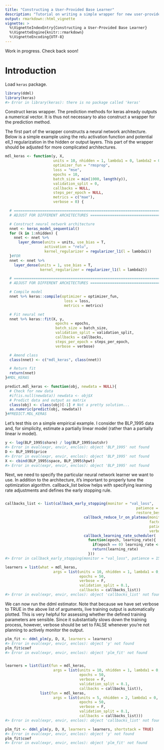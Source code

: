 ```yaml
---
title: "Constructing a User-Provided Base Learner"
description: "Tutorial on writing a simple wrapper for new user-provided base learner."
output: rmarkdown::html_vignette
vignette: >
  %\VignetteIndexEntry{Constructing a User-Provided Base Learner}
  %\VignetteEngine{knitr::rmarkdown}
  %\VignetteEncoding{UTF-8}
---
```


Work in progress. Check back soon!

# Introduction

Load ``keras`` package.


```r
library(ddml)
library(keras)
#> Error in library(keras): there is no package called 'keras'
```


Construct keras wrapper. The prediction methods for keras already outputs a numerical vector. It is thus not necessary to also construct a wrapper for the prediction method.

The first part of the wrapper constructs a neural network architecture. Below is a simple
example using the relu activation function and potential ell_1 regularization in the hidden or output layers. This part of the wrapper should be adjusted for more complicated architectures.


```r
mdl_keras <- function(y, X,
                      units = 10, nhidden = 1, lambda1 = 0, lambda2 = 0,
                      optimizer_fun = "rmsprop",
                      loss = "mse",
                      epochs = 10,
                      batch_size = min(1000, length(y)),
                      validation_split = 0,
                      callbacks = NULL,
                      steps_per_epoch = NULL,
                      metrics = c("mae"),
                      verbose = 0) {

  # ============================================================================
  # ADJUST FOR DIFFERENT ARCHITECTURES =========================================

  # Construct neural network architecture
  nnet <- keras_model_sequential()
  for (k in 1:nhidden) {
    nnet <- nnet %>%
      layer_dense(units = units, use_bias = T,
                  activation = "relu",
                  kernel_regularizer = regularizer_l1(l = lambda1))
  }#FOR
  nnet <- nnet %>%
    layer_dense(units = 1, use_bias = T,
                kernel_regularizer = regularizer_l1(l = lambda2))

  # ============================================================================
  # ADJUST FOR DIFFERENT ARCHITECTURES =========================================

  # Compile model
  nnet %>% keras::compile(optimizer = optimizer_fun,
                           loss = loss,
                           metrics = metrics)

  # Fit neural net
  nnet %>% keras::fit(X, y,
                       epochs = epochs,
                       batch_size = batch_size,
                       validation_split = validation_split,
                       callbacks = callbacks,
                       steps_per_epoch = steps_per_epoch,
                       verbose = verbose)

  # Amend class
  class(nnet) <- c("mdl_keras", class(nnet))

  # Return fit
  return(nnet)
}#MDL_KERAS
```



```r
predict.mdl_keras <- function(obj, newdata = NULL){
  # Check for new data
  #if(is.null(newdata)) newdata <- obj$X
  # Predict data and output as matrix
  class(obj) <- class(obj)[-1] # Not a pretty solution...
  as.numeric(predict(obj, newdata))
}#PREDICT.MDL_KERAS
```


Let's test this on a simple empirical example. I consider the BLP_1995 data and, for simplicity, estimate a partially linear model (rather than a partially linear iv model).


```r
y <- log(BLP_1995$share) / log(BLP_1995$outshr)
#> Error in eval(expr, envir, enclos): object 'BLP_1995' not found
D <- BLP_1995$price
#> Error in eval(expr, envir, enclos): object 'BLP_1995' not found
X <- cbind(BLP_1995$space, BLP_1995$hpwt)
#> Error in eval(expr, envir, enclos): object 'BLP_1995' not found
```

Next, we need to specify the particular neural network learner we want to use. In addition to the architecture, it's important to properly tune the optimization algorithm. callback_list below helps with specifying learning rate adjustments and defines the early stopping rule.


```r

callbacks_list <- list(callback_early_stopping(monitor = "val_loss",
                                                            patience = 15,
                                                            restore_best_weights = T),
                                    callback_reduce_lr_on_plateau(monitor = "val_loss",
                                                                  factor = 1/10,
                                                                  patience = 10,
                                                                  verbose = F),
                                    callback_learning_rate_scheduler(
                                      function(epoch, learning_rate){
                                        if(epoch == 0) learning_rate <- 0.1
                                        return(learning_rate)
                                      }))
#> Error in callback_early_stopping(monitor = "val_loss", patience = 15, : could not find function "callback_early_stopping"

learners = list(what = mdl_keras,
                      args = list(units = 10, nhidden = 1, lambda1 = 0, lambda2 = 0,
                                  epochs = 50,
                                  verbose = F,
                                  validation_split = 0.1,
                                  callbacks = callbacks_list))
#> Error in eval(expr, envir, enclos): object 'callbacks_list' not found
```

We can now run the ddml estimator. Note that because we have set verbose to TRUE in the above list of arguments, live training output is automatically plotted. This is very helpful for assessing whether the defined training parameters are sensible. Since it substantially slows down the training process, however, verbose should be set to FALSE whenever you're not planning to actively monitor the output.



```r
plm_fit <- ddml_plm(y, D, X, learners = learners)
#> Error in eval(expr, envir, enclos): object 'y' not found
plm_fit$coef
#> Error in eval(expr, envir, enclos): object 'plm_fit' not found
```


```r

learners = list(list(fun = mdl_keras,
                      args = list(units = 10, nhidden = 1, lambda1 = 0, lambda2 = 0,
                                  epochs = 50,
                                  verbose = F,
                                  validation_split = 0.1,
                                  callbacks = callbacks_list)),
                list(fun = mdl_keras,
                      args = list(units = 5, nhidden = 2, lambda1 = 0, lambda2 = 0,
                                  epochs = 50,
                                  verbose = F,
                                  validation_split = 0.1,
                                  callbacks = callbacks_list)))
#> Error in eval(expr, envir, enclos): object 'callbacks_list' not found

plm_fit <- ddml_plm(y, D, X, learners = learners, shortstack = TRUE)
#> Error in eval(expr, envir, enclos): object 'y' not found
plm_fit$coef
#> Error in eval(expr, envir, enclos): object 'plm_fit' not found
```
